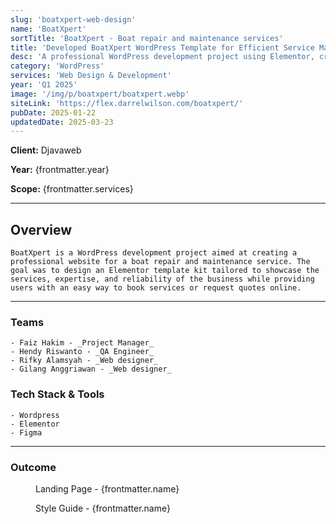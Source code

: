 ```yaml
---
slug: 'boatxpert-web-design'
name: 'BoatXpert'
sortTitle: 'BoatXpert - Boat repair and maintenance services'
title: 'Developed BoatXpert WordPress Template for Efficient Service Management'
desc: 'A professional WordPress development project using Elementor, crafted as a sleek template kit for boat repair and maintenance services.'
category: 'WordPress'
services: 'Web Design & Development'
year: 'Q1 2025'
image: '/img/p/boatxpert/boatxpert.webp'
siteLink: 'https://flex.darrelwilson.com/boatxpert/'
pubDate: 2025-01-22
updatedDate: 2025-03-23
---
```



**Client:** Djavaweb

**Year:** {frontmatter.year}

**Scope:** {frontmatter.services}

---
## Overview

    BoatXpert is a WordPress development project aimed at creating a professional website for a boat repair and maintenance service. The goal was to design an Elementor template kit tailored to showcase the services, expertise, and reliability of the business while providing users with an easy way to book services or request quotes online.

---

### Teams

    - Faiz Hakim - _Project Manager_
    - Hendy Riswanto - _QA Engineer_
    - Rifky Alamsyah - _Web designer_
    - Gilang Anggriawan - _Web designer_

### Tech Stack & Tools

    - Wordpress
    - Elementor
    - Figma

---

### Outcome

<figure>
  <Picture
    src={landingPage}
    alt='high fidelity design'
    formats={['avif', 'webp']}
  />
  <figcaption class='text-center'>
    Landing Page - {frontmatter.name}
  </figcaption>
</figure>

<figure>
  <Picture
    src={styleGuide}
    alt='high fidelity design'
    formats={['avif', 'webp']}
  />
  <figcaption class='text-center'>
    Style Guide - {frontmatter.name}
  </figcaption>
</figure>